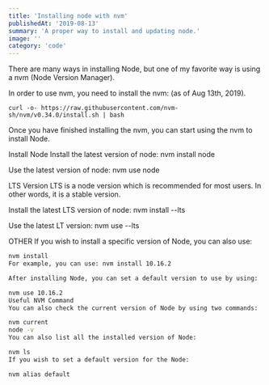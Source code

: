 ```yaml
---
title: 'Installing node with nvm'
publishedAt: '2019-08-13'
summary: 'A proper way to install and updating node.'
image: ''
category: 'code'
---
```


There are many ways in installing Node, but one of my favorite way is using a nvm (Node Version Manager).

In order to use nvm, you need to install the nvm: (as of Aug 13th, 2019).

```
curl -o- https://raw.githubusercontent.com/nvm-sh/nvm/v0.34.0/install.sh | bash
```

Once you have finished installing the nvm, you can start using the nvm to install Node.

Install Node
Install the latest version of node: nvm install node

Use the latest version of node: nvm use node

LTS Version
LTS is a node version which is recommended for most users. In other words, it is a stable version.

Install the latest LTS version of node: nvm install --lts

Use the latest LT version: nvm use --lts

OTHER
If you wish to install a specific version of Node, you can also use:

```bash
nvm install
For example, you can use: nvm install 10.16.2

After installing Node, you can set a default version to use by using:

nvm use 10.16.2
Useful NVM Command
You can also check the current version of Node by using two commands:

nvm current
node -v
You can also list all the installed version of Node:

nvm ls
If you wish to set a default version for the Node:

nvm alias default
```
